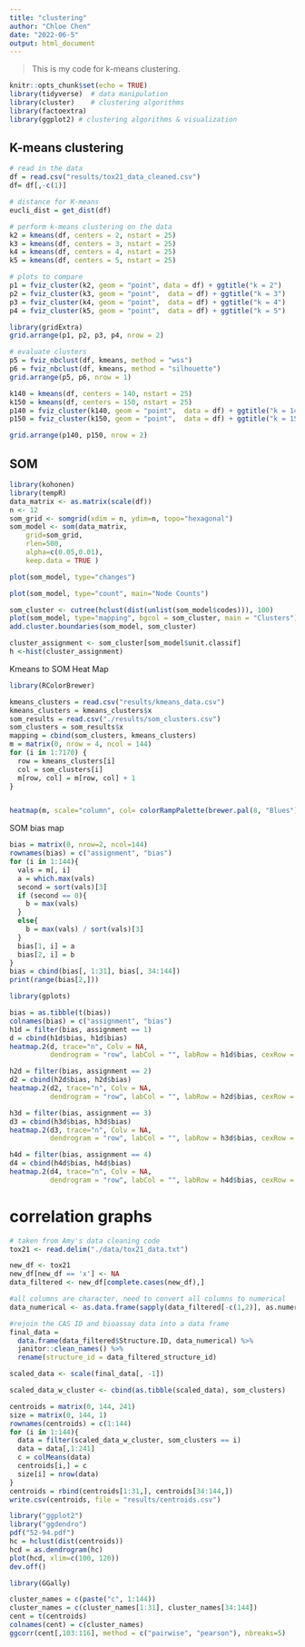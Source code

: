 ---
title: "clustering"
author: "Chloe Chen"
date: "2022-06-5"
output: html_document
---
> This is my code for k-means clustering.

```{r setup, include=FALSE}
knitr::opts_chunk$set(echo = TRUE)
library(tidyverse)  # data manipulation
library(cluster)    # clustering algorithms
library(factoextra)
library(ggplot2) # clustering algorithms & visualization
```

## K-means clustering

```{r}
# read in the data
df = read.csv("results/tox21_data_cleaned.csv")
df= df[,-c(1)]
```

```{r}
# distance for K-means
eucli_dist = get_dist(df)
```

```{r}
# perform k-means clustering on the data
k2 = kmeans(df, centers = 2, nstart = 25)
k3 = kmeans(df, centers = 3, nstart = 25)
k4 = kmeans(df, centers = 4, nstart = 25)
k5 = kmeans(df, centers = 5, nstart = 25)

# plots to compare
p1 = fviz_cluster(k2, geom = "point", data = df) + ggtitle("k = 2")
p2 = fviz_cluster(k3, geom = "point",  data = df) + ggtitle("k = 3")
p3 = fviz_cluster(k4, geom = "point",  data = df) + ggtitle("k = 4")
p4 = fviz_cluster(k5, geom = "point",  data = df) + ggtitle("k = 5")

library(gridExtra)
grid.arrange(p1, p2, p3, p4, nrow = 2)
```
```{r}
# evaluate clusters
p5 = fviz_nbclust(df, kmeans, method = "wss")
p6 = fviz_nbclust(df, kmeans, method = "silhouette")
grid.arrange(p5, p6, nrow = 1)
```

```{r}
k140 = kmeans(df, centers = 140, nstart = 25)
k150 = kmeans(df, centers = 150, nstart = 25)
p140 = fviz_cluster(k140, geom = "point",  data = df) + ggtitle("k = 140")
p150 = fviz_cluster(k150, geom = "point",  data = df) + ggtitle("k = 150")

grid.arrange(p140, p150, nrow = 2)
```

## SOM

```{r}
library(kohonen)
library(tempR)
data_matrix <- as.matrix(scale(df))
n <- 12
som_grid <- somgrid(xdim = n, ydim=n, topo="hexagonal")
som_model <- som(data_matrix, 
    grid=som_grid, 
    rlen=500, 
    alpha=c(0.05,0.01), 
    keep.data = TRUE )
```

```{r}
plot(som_model, type="changes")
```

```{r}
plot(som_model, type="count", main="Node Counts")
```

```{r}
som_cluster <- cutree(hclust(dist(unlist(som_model$codes))), 100)
plot(som_model, type="mapping", bgcol = som_cluster, main = "Clusters")
add.cluster.boundaries(som_model, som_cluster)
```

```{r}
cluster_assignment <- som_cluster[som_model$unit.classif]
h <-hist(cluster_assignment)
```


Kmeans to SOM Heat Map
```{r}
library(RColorBrewer)

kmeans_clusters = read.csv("results/kmeans_data.csv")
kmeans_clusters = kmeans_clusters$x
som_results = read.csv("./results/som_clusters.csv")
som_clusters = som_results$x
mapping = cbind(som_clusters, kmeans_clusters)
m = matrix(0, nrow = 4, ncol = 144)
for (i in 1:7170) {
  row = kmeans_clusters[i]
  col = som_clusters[i]
  m[row, col] = m[row, col] + 1
}


heatmap(m, scale="column", col= colorRampPalette(brewer.pal(8, "Blues"))(25))
```

SOM bias map
```{r}
bias = matrix(0, nrow=2, ncol=144)
rownames(bias) = c("assignment", "bias")
for (i in 1:144){
  vals = m[, i]
  a = which.max(vals)
  second = sort(vals)[3]
  if (second == 0){
    b = max(vals)
  }
  else{
    b = max(vals) / sort(vals)[3]
  }
  bias[1, i] = a
  bias[2, i] = b
}
bias = cbind(bias[, 1:31], bias[, 34:144])
print(range(bias[2,]))
```

```{r}
library(gplots)

bias = as.tibble(t(bias))
colnames(bias) = c("assignment", "bias")
h1d = filter(bias, assignment == 1)
d = cbind(h1d$bias, h1d$bias)
heatmap.2(d, trace="n", Colv = NA, 
          dendrogram = "row", labCol = "", labRow = h1d$bias, cexRow = 0.75, col= colorRampPalette(brewer.pal(8, "Blues"))(25))
```
```{r}
h2d = filter(bias, assignment == 2)
d2 = cbind(h2d$bias, h2d$bias)
heatmap.2(d2, trace="n", Colv = NA, 
          dendrogram = "row", labCol = "", labRow = h2d$bias, cexRow = 0.75, col= colorRampPalette(brewer.pal(8, "Blues"))(25))
```

```{r}
h3d = filter(bias, assignment == 3)
d3 = cbind(h3d$bias, h3d$bias)
heatmap.2(d3, trace="n", Colv = NA, 
          dendrogram = "row", labCol = "", labRow = h3d$bias, cexRow = 0.75, col= colorRampPalette(brewer.pal(8, "Blues"))(25))
```

```{r}
h4d = filter(bias, assignment == 4)
d4 = cbind(h4d$bias, h4d$bias)
heatmap.2(d4, trace="n", Colv = NA, 
          dendrogram = "row", labCol = "", labRow = h4d$bias, cexRow = 0.75, col= colorRampPalette(brewer.pal(8, "Blues"))(25))
```

# correlation graphs
```{r}
# taken from Amy's data cleaning code
tox21 <- read.delim("./data/tox21_data.txt")

new_df <- tox21
new_df[new_df == 'x'] <- NA  
data_filtered <- new_df[complete.cases(new_df),] 

#all columns are character, need to convert all columns to numerical
data_numerical <- as.data.frame(sapply(data_filtered[-c(1,2)], as.numeric)) 

#rejoin the CAS ID and bioassay data into a data frame 
final_data =
  data.frame(data_filtered$Structure.ID, data_numerical) %>% 
  janitor::clean_names() %>% 
  rename(structure_id = data_filtered_structure_id)

scaled_data <- scale(final_data[, -1])

scaled_data_w_cluster <- cbind(as.tibble(scaled_data), som_clusters)
```

```{r}
centroids = matrix(0, 144, 241)
size = matrix(0, 144, 1)
rownames(centroids) = c(1:144)
for (i in 1:144){
  data = filter(scaled_data_w_cluster, som_clusters == i)
  data = data[,1:241]
  c = colMeans(data)
  centroids[i,] = c
  size[i] = nrow(data)
}
centroids = rbind(centroids[1:31,], centroids[34:144,])
write.csv(centroids, file = "results/centroids.csv")
```

```{r}
library("ggplot2")
library("ggdendro")
pdf("52-94.pdf")
hc = hclust(dist(centroids))
hcd = as.dendrogram(hc)
plot(hcd, xlim=c(100, 120))
dev.off()
```

```{r}
library(GGally)

cluster_names = c(paste("c", 1:144))
cluster_names = c(cluster_names[1:31], cluster_names[34:144])
cent = t(centroids)
colnames(cent) = c(cluster_names)
ggcorr(cent[,103:116], method = c("pairwise", "pearson"), nbreaks=5) 

```
